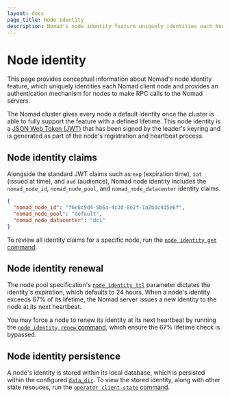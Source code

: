 ```yaml
---
layout: docs
page_title: Node identity
description: Nomad's node identity feature uniquely identities each Nomad client node and provides an authentication mechanism for nodes to make RPC calls to the Nomad servers.
---
```


# Node identity

This page provides conceptual information about Nomad's node identity feature,
which uniquely identities each Nomad client node and provides an authentication
mechanism for nodes to make RPC calls to the Nomad servers.

The Nomad cluster gives every node a default identity once the cluster is able
to fully support the feature with a defined lifetime. This node identity is a
[JSON Web Token (JWT)][] that has been signed by the leader's keyring and is
generated as part of the node's registration and heartbeat process.

## Node identity claims

Alongside the standard JWT claims such as `exp` (expiration time), `iat` (issued
at time), and `aud` (audience), Nomad node identity includes the
`nomad_node_id`, `nomad_node_pool`, and `nomad_node_datacenter` identity claims.

```json
{
  "nomad_node_id": "f6e8c9d4-5b6a-4c3d-8e2f-1a2b3c4d5e6f",
  "nomad_node_pool": "default",
  "nomad_node_datacenter": "dc1"
}
```

To review all identity claims for a specific node, run the
[`node identity get` command][cli_node_identity_get].

## Node identity renewal

The node pool specification's [`node_identity_ttl`][config_node_identity_ttl]
parameter dictates the identity's expiration, which defaults to 24 hours. When a
node's identity exceeds 67% of its lifetime, the Nomad server issues a new
identity to the node at its next heartbeat.

You may force a node to renew its identity at its next heartbeat by running the
[`node identity renew` command][cli_node_identity_renew], which ensure the 67%
lifetime check is bypassed.

## Node identity persistence

A node's identity is stored within its local database, which is persisted within the
configured [`data_dir`][client_cfg_state_dir]. To view the stored identity,
along with other state resouces, run the
[`operator client-state` command][cli_operattor_client_state].

[JSON Web Token (JWT)]: https://datatracker.ietf.org/doc/html/rfc7519
[config_node_identity_ttl]: /nomad/docs/other-specifications/node-pool#node_identity_ttl
[cli_node_identity_get]: /nomad/commands/node/identity/get
[cli_node_identity_renew]: /nomad/commands/node/identity/renew
[client_cfg_state_dir]: /nomad/docs/configuration/client#state_dir
[cli_operattor_client_state]: /nomad/commands/operator/client-state
